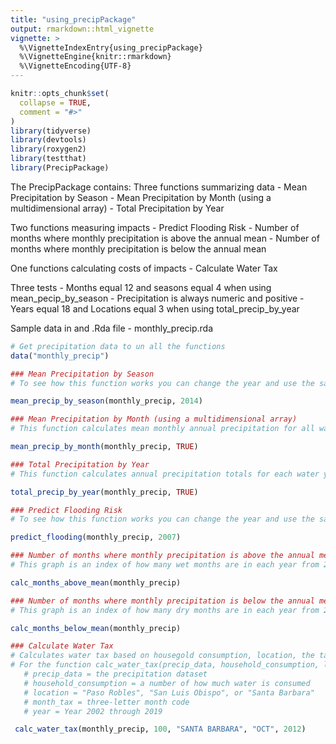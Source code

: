 ```yaml
---
title: "using_precipPackage"
output: rmarkdown::html_vignette
vignette: >
  %\VignetteIndexEntry{using_precipPackage}
  %\VignetteEngine{knitr::rmarkdown}
  %\VignetteEncoding{UTF-8}
---
```




```r
knitr::opts_chunk$set(
  collapse = TRUE,
  comment = "#>"
)
library(tidyverse)
library(devtools)
library(roxygen2)
library(testthat)
library(PrecipPackage)

```

The PrecipPackage contains: 
Three functions summarizing data
- Mean Precipitation by Season
- Mean Precipitation by Month (using a multidimensional array)
- Total Precipitation by Year

Two functions measuring impacts
- Predict Flooding Risk
- Number of months where monthly precipitation is above the annual mean
- Number of months where monthly precipitation is below the annual mean

One functions calculating costs of impacts
- Calculate Water Tax

Three tests
- Months equal 12 and seasons equal 4 when using mean_pecip_by_season
- Precipitation is always numeric and positive
- Years equal 18 and Locations equal 3 when using total_precip_by_year

Sample data in and .Rda file
- monthly_precip.rda

```r
# Get precipitation data to un all the functions
data("monthly_precip")

```

```r
### Mean Precipitation by Season
# To see how this function works you can change the year and use the same precipitation data

mean_precip_by_season(monthly_precip, 2014)

```

```r
### Mean Precipitation by Month (using a multidimensional array)
# This function calculates mean monthly annual precipitation for all water years using a multidimensional array, displayed as either a graph (TRUE) or a table (FALSE).

mean_precip_by_month(monthly_precip, TRUE)

```

```r
### Total Precipitation by Year
# This function calculates annual precipitation totals for each water year by location. displayed as either a graph (TRUE) or a table (FALSE).

total_precip_by_year(monthly_precip, TRUE)

```

```r
### Predict Flooding Risk
# To see how this function works you can change the year and use the same precipitation data

predict_flooding(monthly_precip, 2007)
```


```r
### Number of months where monthly precipitation is above the annual mean
# This graph is an index of how many wet months are in each year from 2002-2019. A longer dataset would show if there is a trend in rainy or dry years.

calc_months_above_mean(monthly_precip)

```


```r
### Number of months where monthly precipitation is below the annual mean
# This graph is an index of how many dry months are in each year from 2002-2019. A longer dataset would show if there is a trend in rainy or dry years.

calc_months_below_mean(monthly_precip)

```


```r
### Calculate Water Tax
# Calculates water tax based on housegold consumption, location, the tax month, and year.
# For the function calc_water_tax(precip_data, household_consumption, location, month_tax, year) enter:
   # precip_data = the precipitation dataset
   # household_consumption = a number of how much water is consumed
   # location = "Paso Robles", "San Luis Obispo", or "Santa Barbara"
   # month_tax = three-letter month code
   # year = Year 2002 through 2019

 calc_water_tax(monthly_precip, 100, "SANTA BARBARA", "OCT", 2012)


```

